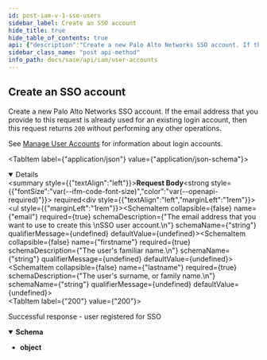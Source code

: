 ```yaml
---
id: post-iam-v-1-sso-users
sidebar_label: Create an SSO account
hide_title: true
hide_table_of_contents: true
api: {"description":"Create a new Palo Alto Networks SSO account. If the email address that you provide to this\nrequest is already used for an existing login account, then this request\nreturns `200` without performing any other operations.\n\nSee [Manage User Accounts](/sase/docs/user-accounts) \nfor information about login accounts.\n","operationId":"post-iam-v1-sso_users","requestBody":{"content":{"application/json":{"schema":{"description":"","properties":{"email":{"description":"The email address that you want to use to create this \nSSO user account.\n","example":"someemail33@somedomain.com","type":"string"},"firstname":{"description":"The user's familiar name.\n","example":"John","type":"string"},"lastname":{"description":"The user's surname, or family name.\n","example":"Smith","type":"string"}},"required":["email","firstname","lastname"],"title":"Root Type for user_register","type":"object"}}},"required":true},"responses":{"200":{"content":{"application/json":{"schema":{"type":"object"}}},"description":"Successful response - user registered for SSO"}},"security":[{"Bearer":[]}],"tags":["UserAccounts"],"method":"post","path":"/iam/v1/sso_users","servers":[{"url":"https://api.sase.paloaltonetworks.com"}],"securitySchemes":{"Bearer":{"scheme":"bearer","type":"http"}},"jsonRequestBodyExample":{"email":"someemail33@somedomain.com","firstname":"John","lastname":"Smith"},"info":{"contact":{},"description":"Create Palo Alto Networks SSO accounts, and verify login accounts. \nA [login account](/sase/docs/user-accounts#log-in-accounts), \nas well as an [access policy](/sase/api/iam/accesspolicies), is required in order\nfor a user to gain access to Prisma SASE products for administrative\nor monitoring purposes.\n","title":"User Accounts","version":"1.0"},"postman":{"name":"Create an SSO account","description":{"content":"Create a new Palo Alto Networks SSO account. If the email address that you provide to this\nrequest is already used for an existing login account, then this request\nreturns `200` without performing any other operations.\n\nSee [Manage User Accounts](/sase/docs/user-accounts) \nfor information about login accounts.\n","type":"text/plain"},"url":{"path":["iam","v1","sso_users"],"host":["{{baseUrl}}"],"query":[],"variable":[]},"header":[{"key":"Content-Type","value":"application/json"},{"key":"Accept","value":"application/json"}],"method":"POST","body":{"mode":"raw","raw":"\"\"","options":{"raw":{"language":"json"}}},"auth":{"type":"bearer","bearer":[{"type":"any","value":"<Bearer Token>","key":"token"}]}}}
sidebar_class_name: "post api-method"
info_path: docs/sase/api/iam/user-accounts
---
```



## Create an SSO account



Create a new Palo Alto Networks SSO account. If the email address that you provide to this
request is already used for an existing login account, then this request
returns `200` without performing any other operations.

See [Manage User Accounts](/sase/docs/user-accounts) 
for information about login accounts.


<MimeTabs><TabItem label={"application/json"} value={"application/json-schema"}><details style={{}} data-collapsed={false} open={true}><summary style={{"textAlign":"left"}}><strong>Request Body</strong><strong style={{"fontSize":"var(--ifm-code-font-size)","color":"var(--openapi-required)"}}> required</strong></summary><div style={{"textAlign":"left","marginLeft":"1rem"}}></div><ul style={{"marginLeft":"1rem"}}><SchemaItem collapsible={false} name={"email"} required={true} schemaDescription={"The email address that you want to use to create this \nSSO user account.\n"} schemaName={"string"} qualifierMessage={undefined} defaultValue={undefined}></SchemaItem><SchemaItem collapsible={false} name={"firstname"} required={true} schemaDescription={"The user's familiar name.\n"} schemaName={"string"} qualifierMessage={undefined} defaultValue={undefined}></SchemaItem><SchemaItem collapsible={false} name={"lastname"} required={true} schemaDescription={"The user's surname, or family name.\n"} schemaName={"string"} qualifierMessage={undefined} defaultValue={undefined}></SchemaItem></ul></details></TabItem></MimeTabs><div><ApiTabs><TabItem label={"200"} value={"200"}><div>

Successful response - user registered for SSO

</div><div><MimeTabs groupId={"mime-type"}><TabItem label={"application/json"} value={"application/json"}><SchemaTabs groupId={"schema-tabs"}><TabItem label={"Schema"} value={"Schema"}><details style={{}} data-collapsed={false} open={true}><summary style={{"textAlign":"left"}}><strong>Schema</strong></summary><div style={{"textAlign":"left","marginLeft":"1rem"}}></div><ul style={{"marginLeft":"1rem"}}><li><div><strong>object</strong></div></li></ul></details></TabItem><TabItem label={"Example (from schema)"} value={"Example (from schema)"}><ResponseSamples responseExample={"{}"} language={"json"}></ResponseSamples></TabItem></SchemaTabs></TabItem></MimeTabs></div></TabItem></ApiTabs></div>
      